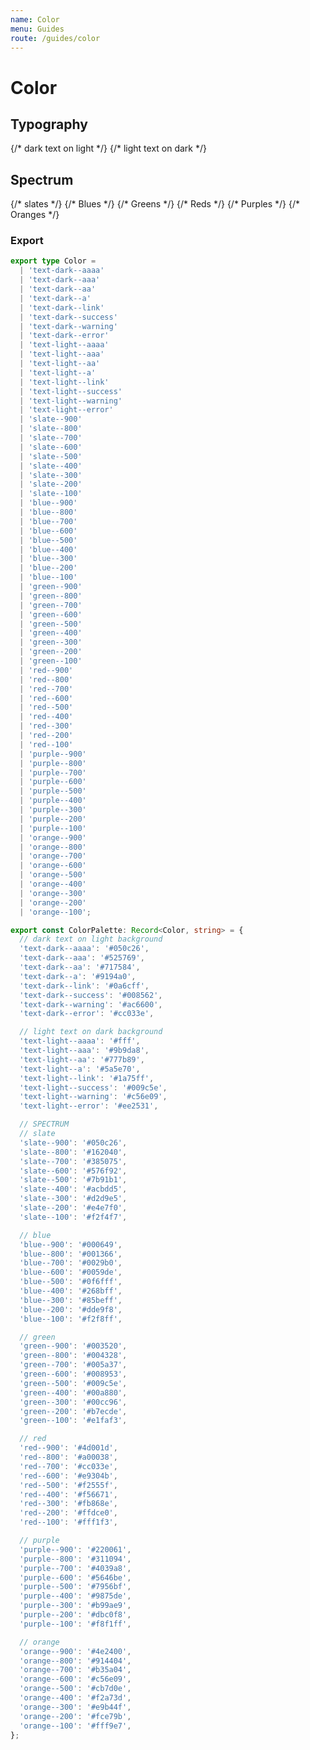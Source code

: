 ```yaml
---
name: Color
menu: Guides
route: /guides/color
---
```



# Color

## Typography

<Box>
  {/* dark text on light */}
  <Box row align="space-between" margin={{ bottom: 1 }} width="100%">
    <ColorSwatch swatch="text-dark--aaaa" />
    <ColorSwatch swatch="text-dark--aaa" />
    <ColorSwatch swatch="text-dark--aa" />
    <ColorSwatch swatch="text-dark--a" />
    <ColorSwatch swatch="text-dark--link" />
    <ColorSwatch swatch="text-dark--success" />
    <ColorSwatch swatch="text-dark--warning" />
    <ColorSwatch swatch="text-dark--error" />
  </Box>
  {/* light text on dark */}
  <Box row align="space-between" margin={{ bottom: 1 }} width="100%">
    <ColorSwatch swatch="text-light--aaaa" backgroundColor="black" />
    <ColorSwatch swatch="text-light--aaa" backgroundColor="black" />
    <ColorSwatch swatch="text-light--aa" backgroundColor="black" />
    <ColorSwatch swatch="text-light--a" backgroundColor="black" />
    <ColorSwatch swatch="text-light--link" backgroundColor="black" />
    <ColorSwatch swatch="text-light--success" backgroundColor="black" />
    <ColorSwatch swatch="text-light--warning" backgroundColor="black" />
    <ColorSwatch swatch="text-light--error" backgroundColor="black" />
  </Box>
</Box>


## Spectrum

<Box>
  {/* slates */}
  <Box row align="space-between" margin={{ bottom: 1 }} width="100%">
    <ColorSwatch swatch="slate--900" />
    <ColorSwatch swatch="slate--800" />
    <ColorSwatch swatch="slate--700" />
    <ColorSwatch swatch="slate--600" />
    <ColorSwatch swatch="slate--500" />
    <ColorSwatch swatch="slate--400" />
    <ColorSwatch swatch="slate--300" />
    <ColorSwatch swatch="slate--200" />
    <ColorSwatch swatch="slate--100" />
  </Box>
  {/* Blues */}
  <Box row align="space-between" margin={{ bottom: 1 }} width="100%">
    <ColorSwatch swatch="blue--900" />
    <ColorSwatch swatch="blue--800" />
    <ColorSwatch swatch="blue--700" />
    <ColorSwatch swatch="blue--600" />
    <ColorSwatch swatch="blue--500" />
    <ColorSwatch swatch="blue--400" />
    <ColorSwatch swatch="blue--300" />
    <ColorSwatch swatch="blue--200" />
    <ColorSwatch swatch="blue--100" />
  </Box>
  {/* Greens */}
  <Box row align="space-between" margin={{ bottom: 1 }} width="100%">
    <ColorSwatch swatch="green--900" />
    <ColorSwatch swatch="green--800" />
    <ColorSwatch swatch="green--700" />
    <ColorSwatch swatch="green--600" />
    <ColorSwatch swatch="green--500" />
    <ColorSwatch swatch="green--400" />
    <ColorSwatch swatch="green--300" />
    <ColorSwatch swatch="green--200" />
    <ColorSwatch swatch="green--100" />
  </Box>
  {/* Reds */}
  <Box row align="space-between" margin={{ bottom: 1 }} width="100%">
    <ColorSwatch swatch="red--900" />
    <ColorSwatch swatch="red--800" />
    <ColorSwatch swatch="red--700" />
    <ColorSwatch swatch="red--600" />
    <ColorSwatch swatch="red--500" />
    <ColorSwatch swatch="red--400" />
    <ColorSwatch swatch="red--300" />
    <ColorSwatch swatch="red--200" />
    <ColorSwatch swatch="red--100" />
  </Box>
  {/* Purples */}
  <Box row align="space-between" margin={{ bottom: 1 }} width="100%">
    <ColorSwatch swatch="purple--900" />
    <ColorSwatch swatch="purple--800" />
    <ColorSwatch swatch="purple--700" />
    <ColorSwatch swatch="purple--600" />
    <ColorSwatch swatch="purple--500" />
    <ColorSwatch swatch="purple--400" />
    <ColorSwatch swatch="purple--300" />
    <ColorSwatch swatch="purple--200" />
    <ColorSwatch swatch="purple--100" />
  </Box>
  {/* Oranges */}
  <Box row align="space-between" margin={{ bottom: 1 }} width="100%">
    <ColorSwatch swatch="orange--900" />
    <ColorSwatch swatch="orange--800" />
    <ColorSwatch swatch="orange--700" />
    <ColorSwatch swatch="orange--600" />
    <ColorSwatch swatch="orange--500" />
    <ColorSwatch swatch="orange--400" />
    <ColorSwatch swatch="orange--300" />
    <ColorSwatch swatch="orange--200" />
    <ColorSwatch swatch="orange--100" />
  </Box>
</Box>

### Export

```ts
export type Color =
  | 'text-dark--aaaa'
  | 'text-dark--aaa'
  | 'text-dark--aa'
  | 'text-dark--a'
  | 'text-dark--link'
  | 'text-dark--success'
  | 'text-dark--warning'
  | 'text-dark--error'
  | 'text-light--aaaa'
  | 'text-light--aaa'
  | 'text-light--aa'
  | 'text-light--a'
  | 'text-light--link'
  | 'text-light--success'
  | 'text-light--warning'
  | 'text-light--error'
  | 'slate--900'
  | 'slate--800'
  | 'slate--700'
  | 'slate--600'
  | 'slate--500'
  | 'slate--400'
  | 'slate--300'
  | 'slate--200'
  | 'slate--100'
  | 'blue--900'
  | 'blue--800'
  | 'blue--700'
  | 'blue--600'
  | 'blue--500'
  | 'blue--400'
  | 'blue--300'
  | 'blue--200'
  | 'blue--100'
  | 'green--900'
  | 'green--800'
  | 'green--700'
  | 'green--600'
  | 'green--500'
  | 'green--400'
  | 'green--300'
  | 'green--200'
  | 'green--100'
  | 'red--900'
  | 'red--800'
  | 'red--700'
  | 'red--600'
  | 'red--500'
  | 'red--400'
  | 'red--300'
  | 'red--200'
  | 'red--100'
  | 'purple--900'
  | 'purple--800'
  | 'purple--700'
  | 'purple--600'
  | 'purple--500'
  | 'purple--400'
  | 'purple--300'
  | 'purple--200'
  | 'purple--100'
  | 'orange--900'
  | 'orange--800'
  | 'orange--700'
  | 'orange--600'
  | 'orange--500'
  | 'orange--400'
  | 'orange--300'
  | 'orange--200'
  | 'orange--100';

export const ColorPalette: Record<Color, string> = {
  // dark text on light background
  'text-dark--aaaa': '#050c26',
  'text-dark--aaa': '#525769',
  'text-dark--aa': '#717584',
  'text-dark--a': '#9194a0',
  'text-dark--link': '#0a6cff',
  'text-dark--success': '#008562',
  'text-dark--warning': '#ac6600',
  'text-dark--error': '#cc033e',

  // light text on dark background
  'text-light--aaaa': '#fff',
  'text-light--aaa': '#9b9da8',
  'text-light--aa': '#777b89',
  'text-light--a': '#5a5e70',
  'text-light--link': '#1a75ff',
  'text-light--success': '#009c5e',
  'text-light--warning': '#c56e09',
  'text-light--error': '#ee2531',

  // SPECTRUM
  // slate
  'slate--900': '#050c26',
  'slate--800': '#162040',
  'slate--700': '#385075',
  'slate--600': '#576f92',
  'slate--500': '#7b91b1',
  'slate--400': '#acbdd5',
  'slate--300': '#d2d9e5',
  'slate--200': '#e4e7f0',
  'slate--100': '#f2f4f7',

  // blue
  'blue--900': '#000649',
  'blue--800': '#001366',
  'blue--700': '#0029b0',
  'blue--600': '#0059de',
  'blue--500': '#0f6fff',
  'blue--400': '#268bff',
  'blue--300': '#85beff',
  'blue--200': '#dde9f8',
  'blue--100': '#f2f8ff',

  // green
  'green--900': '#003520',
  'green--800': '#004328',
  'green--700': '#005a37',
  'green--600': '#008953',
  'green--500': '#009c5e',
  'green--400': '#00a880',
  'green--300': '#00cc96',
  'green--200': '#b7ecde',
  'green--100': '#e1faf3',

  // red
  'red--900': '#4d001d',
  'red--800': '#a00038',
  'red--700': '#cc033e',
  'red--600': '#e9304b',
  'red--500': '#f2555f',
  'red--400': '#f56671',
  'red--300': '#fb868e',
  'red--200': '#ffdce0',
  'red--100': '#fff1f3',

  // purple
  'purple--900': '#220061',
  'purple--800': '#311094',
  'purple--700': '#4039a8',
  'purple--600': '#5646be',
  'purple--500': '#7956bf',
  'purple--400': '#9875de',
  'purple--300': '#b99ae9',
  'purple--200': '#dbc0f8',
  'purple--100': '#f8f1ff',

  // orange
  'orange--900': '#4e2400',
  'orange--800': '#914404',
  'orange--700': '#b35a04',
  'orange--600': '#c56e09',
  'orange--500': '#cb7d0e',
  'orange--400': '#f2a73d',
  'orange--300': '#e9b44f',
  'orange--200': '#fce79b',
  'orange--100': '#fff9e7',
};
```
